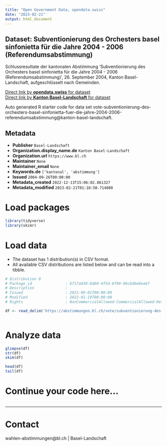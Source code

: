 ```yaml
---
title: "Open Government Data, opendata.swiss"
date: "2023-02-21"
output: html_document
---
```


## Dataset: Subventionierung des Orchesters basel sinfonietta für die Jahre 2004 - 2006 (Referendumsabstimmung)

Schlussresultate der kantonalen Abstimmung 'Subventionierung des Orchesters basel sinfonietta für die Jahre 2004 - 2006 (Referendumsabstimmung)', 26. September 2004, Kanton Basel-Landschaft, aufgeschlüsselt nach Gemeinden.

[Direct link by **opendata.swiss** for dataset](https://opendata.swiss/de/dataset/subventionierung-des-orchesters-basel-sinfonietta-fur-die-jahre-2004-2006-referendumsabstimmung)<br>
[Direct link by **Kanton Basel-Landschaft** for dataset](https://abstimmungen.bl.ch/vote/subventionierung-des-orchesters-basel-sinfonietta-fuer-die-jahre-2004-2006-referendumsabstimmung/data)

Auto generated R starter code for data set vote-subventionierung-des-orchesters-basel-sinfonietta-fuer-die-jahre-2004-2006-referendumsabstimmung@kanton-basel-landschaft.

## Metadata

- **Publisher** `Basel-Landschaft`
- **Organization.display_name.de** `Kanton Basel-Landschaft`
- **Organization.url** `https://www.bl.ch`
- **Maintainer** `None`
- **Maintainer_email** `None`
- **Keywords.de** `['kantonal', 'abstimmung']`
- **Issued** `2004-09-26T00:00:00`
- **Metadata_created** `2022-12-13T15:06:02.861327`
- **Metadata_modified** `2023-02-21T01:18:50.714800`


# Load packages

```r

library(tidyverse)
library(skimr)

```

# Load data

-   The dataset has 1 distribution(s) in CSV format.
-   All available CSV distributions are listed below and can be read into a tibble.

```r

# Distribution 0
# Package_id               : b717a030-8d60-4f5d-8f99-96cbdbe8ea67
# Description              : 
# Issued                   : 2021-09-01T00:00:00
# Modified                 : 2022-01-19T00:00:00
# Rights                   : NonCommercialAllowed-CommercialAllowed-ReferenceRequired

df <- read_delim('https://abstimmungen.bl.ch/vote/subventionierung-des-orchesters-basel-sinfonietta-fuer-die-jahre-2004-2006-referendumsabstimmung/data-csv')



```

# Analyze data

```r

glimpse(df)
str(df)
skim(df)

head(df)
tail(df)

```

# Continue your code here...

```r

```

------------------------------------------------------------------------

# Contact

wahlen-abstimmungen@bl.ch | Basel-Landschaft
